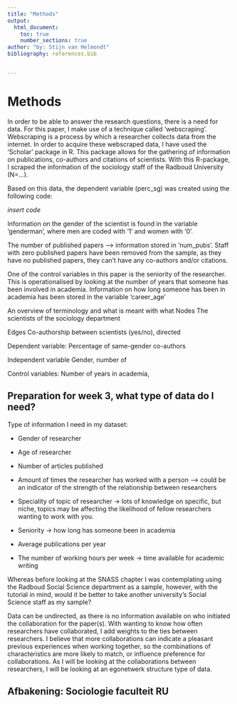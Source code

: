```yaml
---
title: "Methods"
output:
  html_document:
    toc: true
    number_sections: true
author: "by: Stijn van Helmondt"
bibliography: references.bib


---
```


# Methods

In order to be able to answer the research questions, there is a need for data. For this paper, I make use of a technique called 'webscraping'. Webscraping is a process by which a researcher collects data from the internet. In order to acquire these webscraped data, I have used the 'Scholar' package in R. This package allows for the gathering of information on publications, co-authors and citations of scientists. With this R-package, I scraped the information of the sociology staff of the Radboud University (N=...). 

Based on this data, the dependent variable (perc_sg) was created using the following code:

*insert code* 

Information on the gender of the scientist is found in the variable 'genderman', where men are coded with '1' and women with '0'.

The number of published papers --> information stored in 'num_pubs'. Staff with zero published papers have been removed from the sample, as they have no published papers, they can't have any co-authors and/or citations. 

One of the control variables in this paper is the seniority of the researcher. This is operationalised by looking at the number of years that someone has been involved in academia. Information on how long someone has been in academia has been stored in the variable 'career_age'


An overview of terminology and what is meant with what
Nodes The scientists of the sociology department

Edges Co-authorship between scientists (yes/no), directed

Dependent variable: Percentage of same-gender co-authors

Independent variable Gender, number of 

Control variables: Number of years in academia,  


## Preparation for week 3, what type of data do I need?

Type of information I need in my dataset:

- Gender of researcher  
- Age of researcher

- Number of articles published
- Amount of times the researcher has worked with a person --> could be an indicator of the strength of the relationship between researchers
- Speciality of topic of researcher -> lots of knowledge on specific, but niche, topics may be affecting the likelihood of fellow researchers wanting to work with you.
- Seniority -> how long has someone been in academia
- Average publications per year
- The number of working hours per week -> time available for academic writing


Whereas before looking at the SNASS chapter I was contemplating using the Radboud Social Science department as a sample, however, with the tutorial in mind, would it be better to take another university's Social Science staff as my sample?


Data can be undirected, as there is no information available on who initiated the collaboration for the paper(s). With wanting to know how often researchers have collaborated, I add weights to the ties between researchers. I believe that more collaborations can indicate a pleasant previous experiences when working together, so the combinations of characteristics are more likely to match, or influence preference for collaborations. 
As I will be looking at the collaborations between researchers, I will be looking at an egonetwerk structure type of data.

Afbakening: Sociologie faculteit RU
---